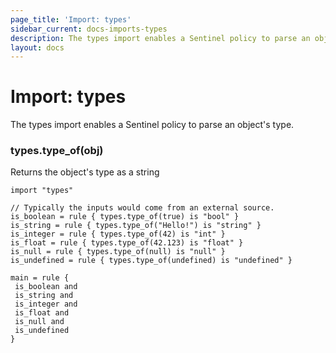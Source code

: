 ```yaml
---
page_title: 'Import: types'
sidebar_current: docs-imports-types
description: The types import enables a Sentinel policy to parse an object's type.
layout: docs
---
```


# Import: types

The types import enables a Sentinel policy to parse an object's type.

### types.type_of(obj)

Returns the object's type as a string

```sentinel playground
import "types"

// Typically the inputs would come from an external source.
is_boolean = rule { types.type_of(true) is "bool" }
is_string = rule { types.type_of("Hello!") is "string" }
is_integer = rule { types.type_of(42) is "int" }
is_float = rule { types.type_of(42.123) is "float" }
is_null = rule { types.type_of(null) is "null" }
is_undefined = rule { types.type_of(undefined) is "undefined" }

main = rule {
 is_boolean and
 is_string and
 is_integer and
 is_float and
 is_null and
 is_undefined
}
```
